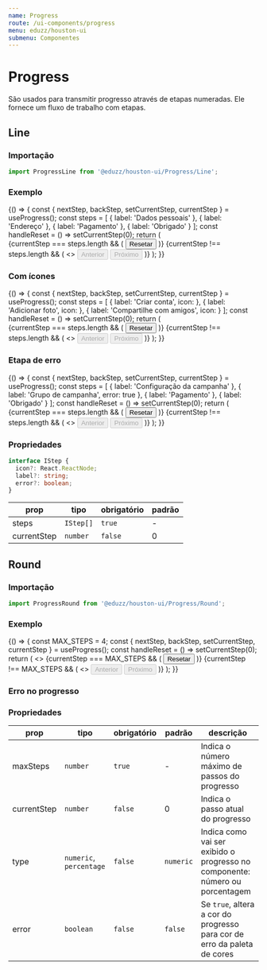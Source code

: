 ```yaml
---
name: Progress
route: /ui-components/progress
menu: eduzz/houston-ui
submenu: Componentes
---
```




# Progress

São usados para transmitir progresso através de etapas numeradas. Ele fornece um fluxo de trabalho com etapas.

## Line

### Importação

```ts
import ProgressLine from '@eduzz/houston-ui/Progress/Line';
```

### Exemplo

<Playground>
  {() => {
    const { nextStep, backStep, setCurrentStep, currentStep } = useProgress();
    const steps = [
      {
        label: 'Dados pessoais'
      },
      {
        label: 'Endereço'
      },
      {
        label: 'Pagamento'
      },
      {
        label: 'Obrigado'
      }
    ];
    const handleReset = () => setCurrentStep(0);
    return (
      <Container>
        <Row>
          <Column xs={12}>
            <ProgressLine steps={steps} currentStep={currentStep} />
          </Column>
        </Row>
        <div style={{ margin: '16px 0' }} />
        <Row>
          {currentStep === steps.length && (
            <Column>
              <Button onClick={handleReset} variant='text'>
                Resetar
              </Button>
            </Column>
          )}
          {currentStep !== steps.length && (
            <>
              <Column>
                <Button onClick={backStep} disabled={currentStep === 0}>
                  Anterior
                </Button>
              </Column>
              <Column>
                <Button onClick={nextStep} disabled={currentStep === steps.length}>
                  Próximo
                </Button>
              </Column>
            </>
          )}
        </Row>
      </Container>
    );
  }}
</Playground>

### Com ícones

<Playground>
  {() => {
    const { nextStep, backStep, setCurrentStep, currentStep } = useProgress();
    const steps = [
      {
        label: 'Criar conta',
        icon: <AccountCircleIcon />
      },
      {
        label: 'Adicionar foto',
        icon: <AddAPhotoIcon />
      },
      {
        label: 'Compartilhe com amigos',
        icon: <LinkIcon />
      }
    ];
    const handleReset = () => setCurrentStep(0);
    return (
      <Container>
        <Row>
          <Column xs={12}>
            <ProgressLine steps={steps} currentStep={currentStep} />
          </Column>
        </Row>
        <div style={{ margin: '16px 0' }} />
        <Row>
          {currentStep === steps.length && (
            <Column>
              <Button onClick={handleReset} variant='text'>
                Resetar
              </Button>
            </Column>
          )}
          {currentStep !== steps.length && (
            <>
              <Column>
                <Button onClick={backStep} disabled={currentStep === 0}>
                  Anterior
                </Button>
              </Column>
              <Column>
                <Button onClick={nextStep} disabled={currentStep === steps.length}>
                  Próximo
                </Button>
              </Column>
            </>
          )}
        </Row>
      </Container>
    );
  }}
</Playground>

### Etapa de erro

<Playground>
  {() => {
    const { nextStep, backStep, setCurrentStep, currentStep } = useProgress();
    const steps = [
      {
        label: 'Configuração da campanha'
      },
      {
        label: 'Grupo de campanha',
        error: true
      },
      {
        label: 'Pagamento'
      },
      {
        label: 'Obrigado'
      }
    ];
    const handleReset = () => setCurrentStep(0);
    return (
      <Container>
        <Row>
          <Column xs={12}>
            <ProgressLine steps={steps} currentStep={currentStep} />
          </Column>
        </Row>
        <Box xs={{ margin: '16px 0' }} />
        <Row>
          {currentStep === steps.length && (
            <Column>
              <Button onClick={handleReset} variant='text'>
                Resetar
              </Button>
            </Column>
          )}
          {currentStep !== steps.length && (
            <>
              <Column>
                <Button onClick={backStep} disabled={currentStep === 0}>
                  Anterior
                </Button>
              </Column>
              <Column>
                <Button onClick={nextStep} disabled={currentStep === steps.length}>
                  Próximo
                </Button>
              </Column>
            </>
          )}
        </Row>
      </Container>
    );
  }}
</Playground>

### Propriedades

```ts
interface IStep {
  icon?: React.ReactNode;
  label?: string;
  error?: boolean;
}
```

| prop        | tipo      | obrigatório | padrão |
| ----------- | --------- | ----------- | ------ |
| steps       | `IStep[]` | `true`      | -      |
| currentStep | `number`  | `false`     | 0      |

## Round

### Importação

```js
import ProgressRound from '@eduzz/houston-ui/Progress/Round';
```

### Exemplo

<Playground>
  {() => {
    const MAX_STEPS = 4;
    const { nextStep, backStep, setCurrentStep, currentStep } = useProgress();
    const handleReset = () => setCurrentStep(0);
    return (
      <>
        <Row>
          <Column>
            <Box xs={{ padding: '20px 0' }}>
              <ProgressRound maxSteps={MAX_STEPS} currentStep={currentStep} />
            </Box>
          </Column>
          <Column>
            <Box xs={{ padding: '20px 0' }}>
              <ProgressRound type='percentage' maxSteps={MAX_STEPS} currentStep={currentStep} />
            </Box>
          </Column>
        </Row>
        <Row>
          {currentStep === MAX_STEPS && (
            <Column>
              <Button onClick={handleReset} variant='text'>
                Resetar
              </Button>
            </Column>
          )}
          {currentStep !== MAX_STEPS && (
            <>
              <Column>
                <Button onClick={backStep} disabled={currentStep === 0}>
                  Anterior
                </Button>
              </Column>
              <Column>
                <Button onClick={nextStep} disabled={currentStep === MAX_STEPS}>
                  Próximo
                </Button>
              </Column>
            </>
          )}
        </Row>
      </>
    );
  }}
</Playground>

### Erro no progresso

<Playground>
  <Row>
    <Column>
      <Box xs={{ padding: '20px 0' }}>
        <ProgressRound maxSteps={4} currentStep={2} error />
      </Box>
    </Column>
    <Column>
      <Box xs={{ padding: '20px 0' }}>
        <ProgressRound type='percentage' maxSteps={4} currentStep={2} error />
      </Box>
    </Column>
  </Row>
</Playground>

### Propriedades

| prop        | tipo                    | obrigatório | padrão    | descrição                                                                    |
| ----------- | ----------------------- | ----------- | --------- | ---------------------------------------------------------------------------- |
| maxSteps    | `number`                | `true`      | -         | Indica o número máximo de passos do progresso                                |
| currentStep | `number`                | `false`     | 0         | Indica o passo atual do progresso                                            |
| type        | `numeric`, `percentage` | `false`     | `numeric` | Indica como vai ser exibido o progresso no componente: número ou porcentagem |
| error       | `boolean`               | `false`     | `false`   | Se `true`, altera a cor do progresso para cor de erro da paleta de cores     |

